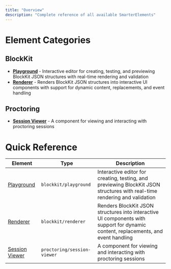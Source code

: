 ```yaml
---
title: "Overview"
description: "Complete reference of all available SmarterElements"
---
```


# Element Categories


## BlockKit

- **[Playground](/smarter-elements/elements/blockkit-playground)** - Interactive editor for creating, testing, and previewing BlockKit JSON structures with real-time rendering and validation
- **[Renderer](/smarter-elements/elements/blockkit-renderer)** - Renders BlockKit JSON structures into interactive UI components with support for dynamic content, replacements, and event handling

## Proctoring

- **[Session Viewer](/smarter-elements/elements/proctoring-sessionviewer)** - A component for viewing and interacting with proctoring sessions

# Quick Reference

| Element | Type | Description |
|---------|------|-------------|
| [Playground](/smarter-elements/elements/blockkit-playground) | `blockkit/playground` | Interactive editor for creating, testing, and previewing BlockKit JSON structures with real-time rendering and validation |
| [Renderer](/smarter-elements/elements/blockkit-renderer) | `blockkit/renderer` | Renders BlockKit JSON structures into interactive UI components with support for dynamic content, replacements, and event handling |
| [Session Viewer](/smarter-elements/elements/proctoring-sessionviewer) | `proctoring/session-viewer` | A component for viewing and interacting with proctoring sessions |
